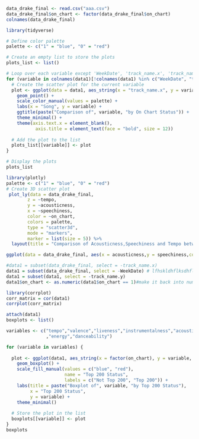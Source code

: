 ```r
data_drake_final <- read.csv("aaa.csv")
data_drake_final$on_chart <- factor(data_drake_final$on_chart)
colnames(data_drake_final)
```

```r
library(tidyverse)
```

```r

# Define color palette
palette <- c("1" = "blue", "0" = "red")

# Create an empty list to store the plots
plots_list <- list()

# Loop over each variable except 'WeekDate', 'track_name.x', 'track_name.y', and 'on_chart'
for (variable in colnames(data1)[!colnames(data1) %in% c("WeekDate", "track_name.x", "track_name.y", "on_chart")]) {
  # Create the scatter plot for the current variable
  plot <- ggplot(data = data1, aes_string(x = "track_name.x", y = variable, color = factor(on_chart))) + 
    geom_point() + 
    scale_color_manual(values = palette) + 
    labs(x = "Song", y = variable) +
    ggtitle(paste("Comparison of", variable, "by On Chart Status")) +
    theme_minimal() +
    theme(axis.text.x = element_blank(),
           axis.title = element_text(face = "bold", size = 12))
  
  # Add the plot to the list
  plots_list[[variable]] <- plot
}

# Display the plots
plots_list

```
```r
library(plotly)
palette <- c("1" = "blue", "0" = "red")
# Create 3D scatter plot
 plot_ly(data = data_drake_final, 
        z = ~tempo,
        y = ~acousticness,
        x = ~speechiness,
        color = ~on_chart, 
        colors = palette,
        type = "scatter3d",
        mode = "markers",
        marker = list(size = 5)) %>%
  layout(title = "Comparison of Acousticness,Speechiness and Tempo between On Chart and Off Chart Songs")
```

```r
ggplot(data = data_drake_final, aes(x = acousticness,y = speechiness,color = on_chart)) +geom_point()
```
```r
#data1 = subset(data_drake_final, select = -track_name.x)
data1 = subset(data_drake_final, select = -WeekDate) # lfhskldhflksdhflks
data1 = subset(data1, select = -track_name.y)
data1$on_chart <- as.numeric(data1$on_chart == 1)#make it back into numeric
```

```r
library(corrplot)
corr_matrix = cor(data1)
corrplot(corr_matrix)
```
```r
attach(data1)
boxplots <- list()

variables <- c("tempo","valence","liveness","instrumentalness","acousticness","speechiness","loudness"
               ,"energy","danceability")

for (variable in variables) {
  
  plot <- ggplot(data1, aes_string(x = factor(on_chart), y = variable, fill = factor(on_chart))) +
    geom_boxplot() +
    scale_fill_manual(values = c("blue", "red"), 
                      name = "Top 200 Status",
                      labels = c("Not Top 200", "Top 200")) +
    labs(title = paste("Boxplot of", variable, "by Top 200 Status"), 
         x = "Top 200 Status", 
         y = variable) +
    theme_minimal()
  
  # Store the plot in the list
  boxplots[[variable]] <- plot
}
boxplots
```

